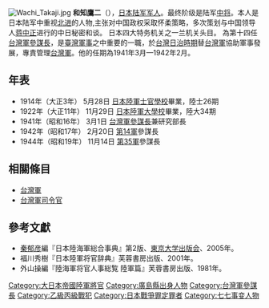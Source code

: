 [[File:Wachi_Takaji.jpg|thumb]]
'''和知鷹二'''（{{bd|1893年|2月1日|1978年|10月30日|Wachi Takaji}}），[[大日本帝國陸軍|日本陆军军人]]。最终阶级是陆军[[中将|中将]]。本人是日本陆军中重视[[北进论|北进]]的人物,主张对中国政权采取怀柔策略，多次策划与中国领导人[[蔣中正|蒋中正]]进行的中日秘密和谈。 日本四大特务机关之一兰机关头目。 為第十四任[[台灣軍參謀長|台灣軍參謀長]]，是[[臺灣|臺灣]][[軍事|軍事]]之中重要的一職，於[[台灣日治時期|台灣日治時期]]替[[台灣軍|台灣軍]]協助軍事發展，專責管理[[台灣軍|台灣軍]]。他的任期為1941年3月—1942年2月。

==年表==
*1914年（大正3年）  5月28日 [[日本陸軍士官學校|日本陸軍士官學校]]畢業，陸士26期
*1922年（大正11年） 11月29日 [[日本陸軍大學校|日本陸軍大學校]]畢業，陸大34期
*1941年（昭和16年） 3月1日 [[台灣軍參謀長|台灣軍參謀長]]兼研究部長
*1942年（昭和17年） 2月20日 [[第14軍_(日本陸軍)|第14軍]]參謀長
*1944年（昭和19年） 11月14日 [[第35軍_(日本陸軍)|第35軍]]參謀長

==相關條目==
*[[台灣軍|台灣軍]]
*[[台灣軍司令官|台灣軍司令官]]

==參考文獻==
*[[秦郁彦|秦郁彦]]編『日本陸海軍総合事典』第2版、[[東京大学出版会|東京大学出版会]]、2005年。
* 福川秀樹『日本陸軍将官辞典』芙蓉書房出版、2001年。
*外山操編『陸海軍将官人事総覧 陸軍篇』芙蓉書房出版、1981年。

{{start box}}
{{s-before|[[上村幹男|上村幹男]]}}
{{s-title|[[台灣軍參謀長|台灣軍參謀長]]|1941年3月—1942年2月}}
{{s-after|[[樋口敬七郎|樋口敬七郎]]}}
{{end box}}

{{DEFAULTSORT:Wachi Takaji}}
[[Category:大日本帝國陸軍將官|Category:大日本帝國陸軍將官]]
[[Category:廣島縣出身人物|Category:廣島縣出身人物]]
[[Category:台灣軍參謀長|Category:台灣軍參謀長]]
[[Category:乙級丙級戰犯|Category:乙級丙級戰犯]]
[[Category:日本戰爭罪定罪者|Category:日本戰爭罪定罪者]]
[[Category:七七事变人物|Category:七七事变人物]]